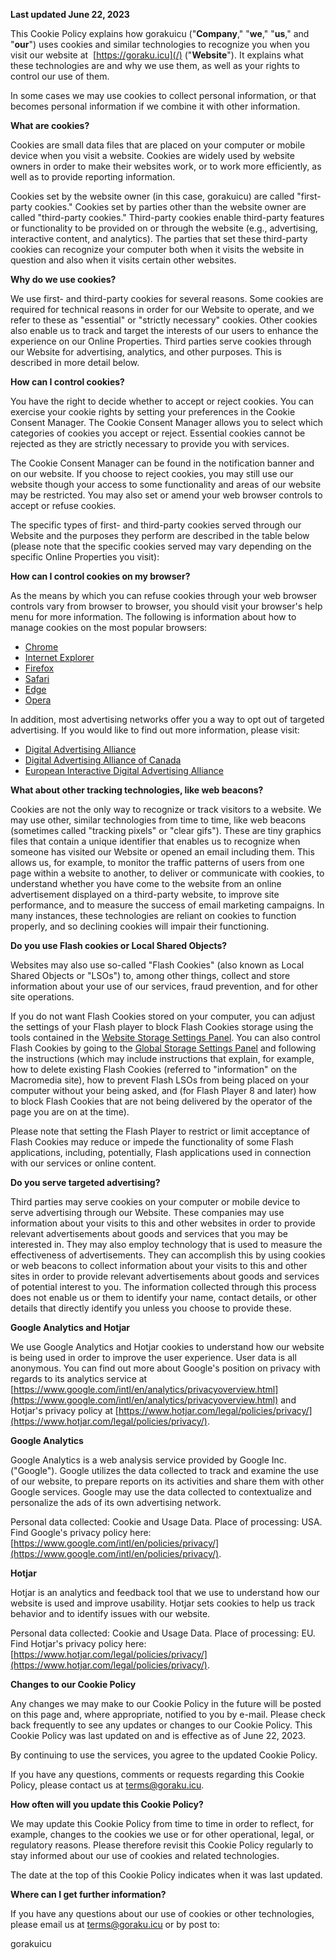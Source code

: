 **Last updated June 22, 2023**

This Cookie Policy explains how gorakuicu ("**Company**," "**we**," "**us**," and "**our**") uses cookies and similar technologies to recognize you when you visit our website at  [https://goraku.icu](/) ("**Website**"). It explains what these technologies are and why we use them, as well as your rights to control our use of them.

In some cases we may use cookies to collect personal information, or that becomes personal information if we combine it with other information.

**What are cookies?**

Cookies are small data files that are placed on your computer or mobile device when you visit a website. Cookies are widely used by website owners in order to make their websites work, or to work more efficiently, as well as to provide reporting information.

Cookies set by the website owner (in this case, gorakuicu) are called "first-party cookies." Cookies set by parties other than the website owner are called "third-party cookies." Third-party cookies enable third-party features or functionality to be provided on or through the website (e.g., advertising, interactive content, and analytics). The parties that set these third-party cookies can recognize your computer both when it visits the website in question and also when it visits certain other websites.

**Why do we use cookies?**

We use first- and third-party cookies for several reasons. Some cookies are required for technical reasons in order for our Website to operate, and we refer to these as "essential" or "strictly necessary" cookies. Other cookies also enable us to track and target the interests of our users to enhance the experience on our Online Properties. Third parties serve cookies through our Website for advertising, analytics, and other purposes. This is described in more detail below.

**How can I control cookies?**

You have the right to decide whether to accept or reject cookies. You can exercise your cookie rights by setting your preferences in the Cookie Consent Manager. The Cookie Consent Manager allows you to select which categories of cookies you accept or reject. Essential cookies cannot be rejected as they are strictly necessary to provide you with services.

The Cookie Consent Manager can be found in the notification banner and on our website. If you choose to reject cookies, you may still use our website though your access to some functionality and areas of our website may be restricted. You may also set or amend your web browser controls to accept or refuse cookies.

The specific types of first- and third-party cookies served through our Website and the purposes they perform are described in the table below (please note that the specific cookies served may vary depending on the specific Online Properties you visit):

**How can I control cookies on my browser?**

As the means by which you can refuse cookies through your web browser controls vary from browser to browser, you should visit your browser's help menu for more information. The following is information about how to manage cookies on the most popular browsers:

- [Chrome](https://support.google.com/chrome/answer/95647#zippy=%2Callow-or-block-cookies)
- [Internet Explorer](https://support.microsoft.com/en-us/windows/delete-and-manage-cookies-168dab11-0753-043d-7c16-ede5947fc64d)
- [Firefox](https://support.mozilla.org/en-US/kb/enhanced-tracking-protection-firefox-desktop?redirectslug=enable-and-disable-cookies-website-preferences&redirectlocale=en-US)
- [Safari](https://support.apple.com/en-ie/guide/safari/sfri11471/mac)
- [Edge](https://support.microsoft.com/en-us/windows/microsoft-edge-browsing-data-and-privacy-bb8174ba-9d73-dcf2-9b4a-c582b4e640dd)
- [Opera](https://help.opera.com/en/latest/web-preferences/)

In addition, most advertising networks offer you a way to opt out of targeted advertising. If you would like to find out more information, please visit:

- [Digital Advertising Alliance](http://www.aboutads.info/choices/)
- [Digital Advertising Alliance of Canada](https://youradchoices.ca/)
- [European Interactive Digital Advertising Alliance](http://www.youronlinechoices.com/)

**What about other tracking technologies, like web beacons?**

Cookies are not the only way to recognize or track visitors to a website. We may use other, similar technologies from time to time, like web beacons (sometimes called "tracking pixels" or "clear gifs"). These are tiny graphics files that contain a unique identifier that enables us to recognize when someone has visited our Website or opened an email including them. This allows us, for example, to monitor the traffic patterns of users from one page within a website to another, to deliver or communicate with cookies, to understand whether you have come to the website from an online advertisement displayed on a third-party website, to improve site performance, and to measure the success of email marketing campaigns. In many instances, these technologies are reliant on cookies to function properly, and so declining cookies will impair their functioning.

**Do you use Flash cookies or Local Shared Objects?**

Websites may also use so-called "Flash Cookies" (also known as Local Shared Objects or "LSOs") to, among other things, collect and store information about your use of our services, fraud prevention, and for other site operations.

If you do not want Flash Cookies stored on your computer, you can adjust the settings of your Flash player to block Flash Cookies storage using the tools contained in the [Website Storage Settings Panel](http://www.macromedia.com/support/documentation/en/flashplayer/help/settings_manager07.html). You can also control Flash Cookies by going to the [Global Storage Settings Panel](http://www.macromedia.com/support/documentation/en/flashplayer/help/settings_manager03.html) and following the instructions (which may include instructions that explain, for example, how to delete existing Flash Cookies (referred to "information" on the Macromedia site), how to prevent Flash LSOs from being placed on your computer without your being asked, and (for Flash Player 8 and later) how to block Flash Cookies that are not being delivered by the operator of the page you are on at the time).

Please note that setting the Flash Player to restrict or limit acceptance of Flash Cookies may reduce or impede the functionality of some Flash applications, including, potentially, Flash applications used in connection with our services or online content.

**Do you serve targeted advertising?**

Third parties may serve cookies on your computer or mobile device to serve advertising through our Website. These companies may use information about your visits to this and other websites in order to provide relevant advertisements about goods and services that you may be interested in. They may also employ technology that is used to measure the effectiveness of advertisements. They can accomplish this by using cookies or web beacons to collect information about your visits to this and other sites in order to provide relevant advertisements about goods and services of potential interest to you. The information collected through this process does not enable us or them to identify your name, contact details, or other details that directly identify you unless you choose to provide these.

**Google Analytics and Hotjar**

We use Google Analytics and Hotjar cookies to understand how our website is being used in order to improve the user experience. User data is all anonymous. You can find out more about Google's position on privacy with regards to its analytics service at [https://www.google.com/intl/en/analytics/privacyoverview.html](https://www.google.com/intl/en/analytics/privacyoverview.html) and Hotjar's privacy policy at [https://www.hotjar.com/legal/policies/privacy/](https://www.hotjar.com/legal/policies/privacy/).

**Google Analytics**

Google Analytics is a web analysis service provided by Google Inc. ("Google"). Google utilizes the data collected to track and examine the use of our website, to prepare reports on its activities and share them with other Google services. Google may use the data collected to contextualize and personalize the ads of its own advertising network.

Personal data collected: Cookie and Usage Data. Place of processing: USA. Find Google's privacy policy here: [https://www.google.com/intl/en/policies/privacy/](https://www.google.com/intl/en/policies/privacy/).

**Hotjar**

Hotjar is an analytics and feedback tool that we use to understand how our website is used and improve usability. Hotjar sets cookies to help us track behavior and to identify issues with our website.

Personal data collected: Cookie and Usage Data. Place of processing: EU. Find Hotjar's privacy policy here: [https://www.hotjar.com/legal/policies/privacy/](https://www.hotjar.com/legal/policies/privacy/).

**Changes to our Cookie Policy**

Any changes we may make to our Cookie Policy in the future will be posted on this page and, where appropriate, notified to you by e-mail. Please check back frequently to see any updates or changes to our Cookie Policy. This Cookie Policy was last updated on and is effective as of June 22, 2023.

By continuing to use the services, you agree to the updated Cookie Policy.

If you have any questions, comments or requests regarding this Cookie Policy, please contact us at [terms@goraku.icu](mailto:terms@goraku.icu).

**How often will you update this Cookie Policy?**

We may update this Cookie Policy from time to time in order to reflect, for example, changes to the cookies we use or for other operational, legal, or regulatory reasons. Please therefore revisit this Cookie Policy regularly to stay informed about our use of cookies and related technologies.

The date at the top of this Cookie Policy indicates when it was last updated.

**Where can I get further information?**

If you have any questions about our use of cookies or other technologies, please email us at [terms@goraku.icu](mailto:terms@goraku.icu) or by post to:

gorakuicu

